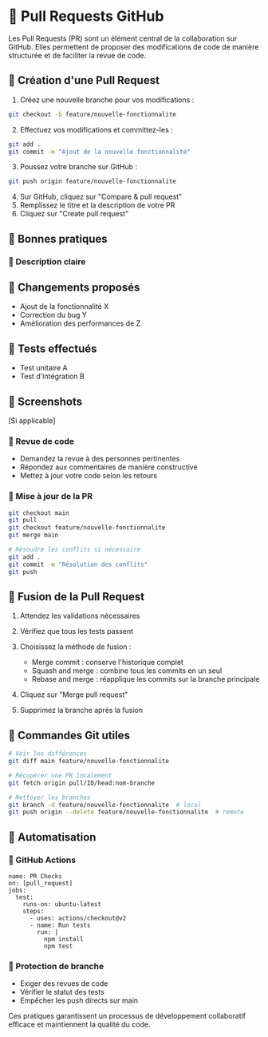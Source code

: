 
# 🐙 Pull Requests GitHub

Les Pull Requests (PR) sont un élément central de la collaboration sur GitHub. Elles permettent de proposer des modifications de code de manière structurée et de faciliter la revue de code.

## 🐙 Création d'une Pull Request

1. Créez une nouvelle branche pour vos modifications :

```sh copy
git checkout -b feature/nouvelle-fonctionnalite
```

2. Effectuez vos modifications et committez-les :

```sh copy
git add .
git commit -m "Ajout de la nouvelle fonctionnalité"
```

3. Poussez votre branche sur GitHub :

```sh copy
git push origin feature/nouvelle-fonctionnalite
```

4. Sur GitHub, cliquez sur "Compare & pull request"
5. Remplissez le titre et la description de votre PR
6. Cliquez sur "Create pull request"

## 🧪 Bonnes pratiques

### 🐙 Description claire

## 🐙 Changements proposés
- Ajout de la fonctionnalité X
- Correction du bug Y
- Amélioration des performances de Z

## 🐙 Tests effectués
- Test unitaire A
- Test d'intégration B

## 🐙 Screenshots
[Si applicable]


### 🐙 Revue de code
- Demandez la revue à des personnes pertinentes
- Répondez aux commentaires de manière constructive
- Mettez à jour votre code selon les retours

### 🐙 Mise à jour de la PR

```sh copy
git checkout main
git pull
git checkout feature/nouvelle-fonctionnalite
git merge main

# Résoudre les conflits si nécessaire
git add .
git commit -m "Résolution des conflits"
git push
```

## 🐙 Fusion de la Pull Request

1. Attendez les validations nécessaires
2. Vérifiez que tous les tests passent
3. Choisissez la méthode de fusion :
   - Merge commit : conserve l'historique complet
   - Squash and merge : combine tous les commits en un seul
   - Rebase and merge : réapplique les commits sur la branche principale

4. Cliquez sur "Merge pull request"
5. Supprimez la branche après la fusion

## 🐙 Commandes Git utiles

```sh copy
# Voir les différences
git diff main feature/nouvelle-fonctionnalite

# Récupérer une PR localement
git fetch origin pull/ID/head:nom-branche

# Nettoyer les branches
git branch -d feature/nouvelle-fonctionnalite  # local
git push origin --delete feature/nouvelle-fonctionnalite  # remote
```

## 🐙 Automatisation

### 🐙 GitHub Actions

```jsonl copy
name: PR Checks
on: [pull_request]
jobs:
  test:
    runs-on: ubuntu-latest
    steps:
      - uses: actions/checkout@v2
      - name: Run tests
        run: |
          npm install
          npm test
```

### 🐙 Protection de branche
- Exiger des revues de code
- Vérifier le statut des tests
- Empêcher les push directs sur main

Ces pratiques garantissent un processus de développement collaboratif efficace et maintiennent la qualité du code.
